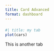 ```yaml
---
title: Card Advanced
format: dashboard
---
```




### {.tabset title="Yo Dawg"}

```r
#| title: my tab
plot(cars)
```

:::{.tab title="adkajldkjasd"}

This is another tab

:::

